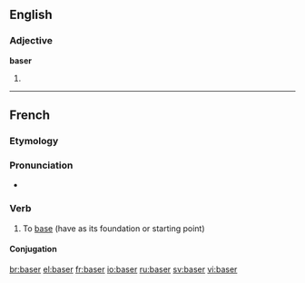 ==English==

===Adjective===
'''baser'''

# {{comparative of|[[base]]}}

----

==French==

===Etymology===
{{suffix|base|er|lang=fr}}

===Pronunciation===
* {{IPA|/ba.ze/|lang=fr}}

===Verb===
{{fr-verb}}

# To [[base]] (have as its foundation or starting point)

====Conjugation====
{{fr-conj-er|bas|avoir}}

[[br:baser]]
[[el:baser]]
[[fr:baser]]
[[io:baser]]
[[ru:baser]]
[[sv:baser]]
[[vi:baser]]